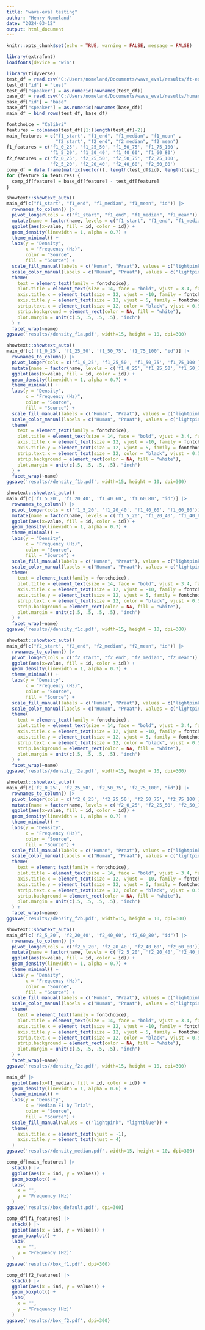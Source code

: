 ```yaml
---
title: "wave-eval testing"
author: "Henry Nomeland"
date: "2024-03-12"
output: html_document
---
```


```r
knitr::opts_chunk$set(echo = TRUE, warning = FALSE, message = FALSE)
```

```r
library(extrafont)
loadfonts(device = "win")
```

```r
library(tidyverse)
test_df = read.csv('C:/Users/nomeland/Documents/wave_eval/results/ft-extract.csv')
test_df["id"] = "test"
test_df["speaker"] = as.numeric(rownames(test_df))
base_df = read.csv('C:/Users/nomeland/Documents/wave_eval/results/human-extract.csv')
base_df["id"] = "base"
base_df["speaker"] = as.numeric(rownames(base_df))
main_df = bind_rows(test_df, base_df)
```

```r
fontchoice = "Calibri"
features = colnames(test_df)[1:(length(test_df)-2)]
main_features = c("f1_start", "f1_end", "f1_median", "f1_mean" , 
                  "f2_start", "f2_end", "f2_median", "f2_mean")
f1_features = c('f1_0_25', 'f1_25_50', 'f1_50_75', 'f1_75_100', 
                'f1_5_20', 'f1_20_40', 'f1_40_60', 'f1_60_80')
f2_features = c('f2_0_25', 'f2_25_50', 'f2_50_75', 'f2_75_100', 
                'f2_5_20', 'f2_20_40', 'f2_40_60', 'f2_60_80')
comp_df = data.frame(matrix(vector(), length(test_df$id), length(test_df)-2, dimnames=list(c(), features)))
for (feature in features) {
  comp_df[feature] = base_df[feature] - test_df[feature]
}
```

```r
showtext::showtext_auto()
main_df[c("f1_start", "f1_end", "f1_median", "f1_mean", "id")] |> 
  rownames_to_column() |> 
  pivot_longer(cols = c("f1_start", "f1_end", "f1_median", "f1_mean")) |> 
  mutate(name = factor(name, levels = c("f1_start", "f1_end", "f1_median", "f1_mean"))) |> 
  ggplot(aes(x=value, fill = id, color = id)) +
  geom_density(linewidth = 1, alpha = 0.7) +
  theme_minimal() +
  labs(y = "Density",
       x = "Frequency (Hz)",
       color = "Source", 
       fill = "Source") +
  scale_fill_manual(labels = c("Human", "Praat"), values = c("lightpink", "lightblue")) +
  scale_color_manual(labels = c("Human", "Praat"), values = c("lightpink", "lightblue")) +
  theme(
    text = element_text(family = fontchoice),
    plot.title = element_text(size = 14, face = "bold", vjust = 3.4, family = fontchoice),
    axis.title.x = element_text(size = 12, vjust = -10, family = fontchoice),
    axis.title.y = element_text(size = 12, vjust = 5, family = fontchoice),
    strip.text.x = element_text(size = 12, color = "black", vjust = 0.5, family=fontchoice),
    strip.background = element_rect(color = NA, fill = "white"),
    plot.margin = unit(c(.5, .5, .5, .5), "inch")
  ) +
  facet_wrap(~name)
ggsave('results//density_f1a.pdf', width=15, height = 10, dpi=300)
```

```r
showtext::showtext_auto()
main_df[c('f1_0_25', 'f1_25_50', 'f1_50_75', 'f1_75_100', "id")] |> 
  rownames_to_column() |> 
  pivot_longer(cols = c('f1_0_25', 'f1_25_50', 'f1_50_75', 'f1_75_100')) |> 
  mutate(name = factor(name, levels = c('f1_0_25', 'f1_25_50', 'f1_50_75', 'f1_75_100'))) |> 
  ggplot(aes(x=value, fill = id, color = id)) +
  geom_density(linewidth = 1, alpha = 0.7) +
  theme_minimal() +
  labs(y = "Density",
       x = "Frequency (Hz)",
       color = "Source", 
       fill = "Source") +
  scale_fill_manual(labels = c("Human", "Praat"), values = c("lightpink", "lightblue")) +
  scale_color_manual(labels = c("Human", "Praat"), values = c("lightpink", "lightblue")) +
  theme(
    text = element_text(family = fontchoice),
    plot.title = element_text(size = 14, face = "bold", vjust = 3.4, family = fontchoice),
    axis.title.x = element_text(size = 12, vjust = -10, family = fontchoice),
    axis.title.y = element_text(size = 12, vjust = 5, family = fontchoice),
    strip.text.x = element_text(size = 12, color = "black", vjust = 0.5, family=fontchoice),
    strip.background = element_rect(color = NA, fill = "white"),
    plot.margin = unit(c(.5, .5, .5, .5), "inch")
  ) +
  facet_wrap(~name)
ggsave('results//density_f1b.pdf', width=15, height = 10, dpi=300)
```

```r
showtext::showtext_auto()
main_df[c('f1_5_20', 'f1_20_40', 'f1_40_60', 'f1_60_80', "id")] |> 
  rownames_to_column() |> 
  pivot_longer(cols = c('f1_5_20', 'f1_20_40', 'f1_40_60', 'f1_60_80')) |> 
  mutate(name = factor(name, levels = c('f1_5_20', 'f1_20_40', 'f1_40_60', 'f1_60_80'))) |> 
  ggplot(aes(x=value, fill = id, color = id)) +
  geom_density(linewidth = 1, alpha = 0.7) +
  theme_minimal() +
  labs(y = "Density",
       x = "Frequency (Hz)",
       color = "Source", 
       fill = "Source") +
  scale_fill_manual(labels = c("Human", "Praat"), values = c("lightpink", "lightblue")) +
  scale_color_manual(labels = c("Human", "Praat"), values = c("lightpink", "lightblue")) +
  theme(
    text = element_text(family = fontchoice),
    plot.title = element_text(size = 14, face = "bold", vjust = 3.4, family = fontchoice),
    axis.title.x = element_text(size = 12, vjust = -10, family = fontchoice),
    axis.title.y = element_text(size = 12, vjust = 5, family = fontchoice),
    strip.text.x = element_text(size = 12, color = "black", vjust = 0.5, family=fontchoice),
    strip.background = element_rect(color = NA, fill = "white"),
    plot.margin = unit(c(.5, .5, .5, .5), "inch")
  ) +
  facet_wrap(~name)
ggsave('results//density_f1c.pdf', width=15, height = 10, dpi=300)
```

```r
showtext::showtext_auto()
main_df[c("f2_start", "f2_end", "f2_median", "f2_mean", "id")] |> 
  rownames_to_column() |> 
  pivot_longer(cols = c("f2_start", "f2_end", "f2_median", "f2_mean")) |> 
  ggplot(aes(x=value, fill = id, color = id)) +
  geom_density(linewidth = 1, alpha = 0.7) +
  theme_minimal() +
  labs(y = "Density",
       x = "Frequency (Hz)",
       color = "Source", 
       fill = "Source") +
  scale_fill_manual(labels = c("Human", "Praat"), values = c("lightpink", "lightblue")) +
  scale_color_manual(labels = c("Human", "Praat"), values = c("lightpink", "lightblue")) +
  theme(
    text = element_text(family = fontchoice),
    plot.title = element_text(size = 14, face = "bold", vjust = 3.4, family = fontchoice),
    axis.title.x = element_text(size = 12, vjust = -10, family = fontchoice),
    axis.title.y = element_text(size = 12, vjust = 5, family = fontchoice),
    strip.text.x = element_text(size = 12, color = "black", vjust = 0.5, family=fontchoice),
    strip.background = element_rect(color = NA, fill = "white"),
    plot.margin = unit(c(.5, .5, .5, .5), "inch")
  ) +
  facet_wrap(~name)
ggsave('results//density_f2a.pdf', width=15, height = 10, dpi=300)
```

```r
showtext::showtext_auto()
main_df[c('f2_0_25', 'f2_25_50', 'f2_50_75', 'f2_75_100', "id")] |> 
  rownames_to_column() |> 
  pivot_longer(cols = c('f2_0_25', 'f2_25_50', 'f2_50_75', 'f2_75_100')) |> 
  mutate(name = factor(name, levels = c('f2_0_25', 'f2_25_50', 'f2_50_75', 'f2_75_100'))) |> 
  ggplot(aes(x=value, fill = id, color = id)) +
  geom_density(linewidth = 1, alpha = 0.7) +
  theme_minimal() +
  labs(y = "Density",
       x = "Frequency (Hz)",
       color = "Source", 
       fill = "Source") +
  scale_fill_manual(labels = c("Human", "Praat"), values = c("lightpink", "lightblue")) +
  scale_color_manual(labels = c("Human", "Praat"), values = c("lightpink", "lightblue")) +
  theme(
    text = element_text(family = fontchoice),
    plot.title = element_text(size = 14, face = "bold", vjust = 3.4, family = fontchoice),
    axis.title.x = element_text(size = 12, vjust = -10, family = fontchoice),
    axis.title.y = element_text(size = 12, vjust = 5, family = fontchoice),
    strip.text.x = element_text(size = 12, color = "black", vjust = 0.5, family=fontchoice),
    strip.background = element_rect(color = NA, fill = "white"),
    plot.margin = unit(c(.5, .5, .5, .5), "inch")
  ) +
  facet_wrap(~name)
ggsave('results//density_f2b.pdf', width=15, height = 10, dpi=300)
```

```r
showtext::showtext_auto()
main_df[c('f2_5_20', 'f2_20_40', 'f2_40_60', 'f2_60_80', "id")] |> 
  rownames_to_column() |> 
  pivot_longer(cols = c('f2_5_20', 'f2_20_40', 'f2_40_60', 'f2_60_80')) |> 
  mutate(name = factor(name, levels = c('f2_5_20', 'f2_20_40', 'f2_40_60', 'f2_60_80'))) |> 
  ggplot(aes(x=value, fill = id, color = id)) +
  geom_density(linewidth = 1, alpha = 0.7) +
  theme_minimal() +
  labs(y = "Density",
       x = "Frequency (Hz)",
       color = "Source", 
       fill = "Source") +
  scale_fill_manual(labels = c("Human", "Praat"), values = c("lightpink", "lightblue")) +
  scale_color_manual(labels = c("Human", "Praat"), values = c("lightpink", "lightblue")) +
  theme(
    text = element_text(family = fontchoice),
    plot.title = element_text(size = 14, face = "bold", vjust = 3.4, family = fontchoice),
    axis.title.x = element_text(size = 12, vjust = -10, family = fontchoice),
    axis.title.y = element_text(size = 12, vjust = 5, family = fontchoice),
    strip.text.x = element_text(size = 12, color = "black", vjust = 0.5, family=fontchoice),
    strip.background = element_rect(color = NA, fill = "white"),
    plot.margin = unit(c(.5, .5, .5, .5), "inch")
  ) +
  facet_wrap(~name)
ggsave('results//density_f2c.pdf', width=15, height = 10, dpi=300)
```

```r
main_df |> 
  ggplot(aes(x=f1_median, fill = id, color = id)) +
  geom_density(linewidth = 1, alpha = 0.6) +
  theme_minimal() +
  labs(y = "Density",
       x = "Median F1 by Trial",
       color = "Source", 
       fill = "Source") +
  scale_fill_manual(values = c("lightpink", "lightblue")) +
  theme(
    axis.title.x = element_text(vjust = -1),
    axis.title.y = element_text(vjust = 4)
  )
ggsave('results//density_median.pdf', width=15, height = 10, dpi=300)
```


```r
comp_df[main_features] |> 
  stack() |> 
  ggplot(aes(x = ind, y = values)) +
  geom_boxplot() +
  labs(
    x = "",
    y = "Frequency (Hz)"
  )
ggsave('results//box_default.pdf', dpi=300)
```

```r
comp_df[f1_features] |> 
  stack() |> 
  ggplot(aes(x = ind, y = values)) +
  geom_boxplot() +
  labs(
    x = "",
    y = "Frequency (Hz)"
  )
ggsave('results//box_f1.pdf', dpi=300)
```

```r
comp_df[f2_features] |> 
  stack() |> 
  ggplot(aes(x = ind, y = values)) +
  geom_boxplot() +
  labs(
    x = "",
    y = "Frequency (Hz)"
  )
ggsave('results//box_f2.pdf', dpi=300)
```

